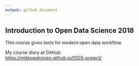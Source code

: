 ```yaml
---
output: github_document
---
```


## Introduction to Open Data Science 2018

This course gives tools for modern open data workflow.


My course diary at GitHub:  
<https://mikkopatronen.github.io/IODS-project/>